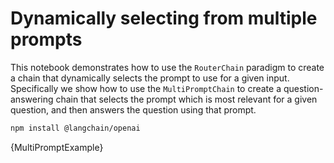 # Dynamically selecting from multiple prompts

This notebook demonstrates how to use the `RouterChain` paradigm to create a chain that dynamically selects the prompt to use for a given input. Specifically we show how to use the `MultiPromptChain` to create a question-answering chain that selects the prompt which is most relevant for a given question, and then answers the question using that prompt.



<IntegrationInstallTooltip></IntegrationInstallTooltip>

```bash npm2yarn
npm install @langchain/openai
```

<CodeBlock language="typescript">{MultiPromptExample}</CodeBlock>

